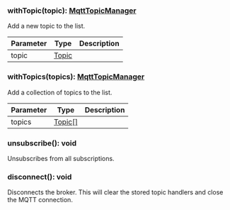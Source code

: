 

### withTopic(topic): [MqttTopicManager](#mqtttopicmanager)

Add a new topic to the list.

| Parameter       | Type |  Description |
| --------------- | -------- | -------- |
| topic | [Topic](#topic) |   |

### withTopics(topics): [MqttTopicManager](#mqtttopicmanager)

Add a collection of topics to the list.

| Parameter       | Type |  Description |
| --------------- | -------- | -------- |
| topics | [Topic[]](#topic) |   |

### unsubscribe(): void

Unsubscribes from all subscriptions.

### disconnect(): void

Disconnects the broker.
 This will clear the stored topic handlers and close the MQTT connection.
